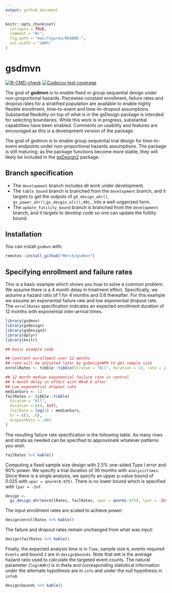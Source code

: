 ```yaml
---
output: github_document
---
```


<!-- README.md is generated from README.Rmd. Please edit that file -->

```r
knitr::opts_chunk$set(
  collapse = TRUE,
  comment = "#>",
  fig.path = "man/figures/README-",
  out.width = "100%"
)
```

# gsdmvn

<!-- badges: start -->
[![R-CMD-check](https://github.com/Merck/gsdmvn/actions/workflows/R-CMD-check.yaml/badge.svg)](https://github.com/Merck/gsdmvn/actions/workflows/R-CMD-check.yaml)
[![Codecov test coverage](https://codecov.io/gh/Merck/gsdmvn/branch/main/graph/badge.svg)](https://app.codecov.io/gh/Merck/gsdmvn?branch=main)
<!-- badges: end -->

The goal of **gsdmvn** is to enable fixed or group sequential design under non-proportional hazards. Piecewise constant enrollment, failure rates and dropout rates for a stratified population are available to enable highly flexible enrollment, time-to-event and time-to-dropout assumptions. Substantial flexibility on top of what is in the gsDesign package is intended for selecting boundaries. While this work is in progress, substantial capabilities have been enabled. Comments on usability and features are encouraged as this is a development version of the package.

The goal of gsdmvn is to enable group sequential trial design for time-to-event endpoints under non-proportional hazards assumptions. The package is still maturing; as the package functions become more stable, they will likely be included in the [gsDesign2](https://github.com/Merck/gsDesign2) package.

## Branch specification

- The `development` branch includes all work under development.
- The `table_bound` branch is branched from the `development` branch, and it targets to get the outputs of `gd_design_ahr()`, `gs_power_ahr()`,`gs_desgin_wlr()`, etc., into a well-organized form.
- The `update_futility_bound` branch is branched from the `development` branch, and it targets to develop code so one can update the futility bound.

## Installation

You can install `gsdmvn` with:

```r
remotes::install_github("Merck/gsdmvn")
```

## Specifying enrollment and failure rates

This is a basic example which shows you how to solve a common problem. We assume there is a 4 month delay in treatment effect. Specifically, we assume a hazard ratio of 1 for 4 months and 0.6 thereafter. For this example we assume an exponential failure rate and low exponential dropout rate. The `enrollRates` specification indicates an expected enrollment duration of 12 months with exponential inter-arrival times.

```r
library(gsdmvn)
library(gsDesign)
library(gsDesign2)
library(dplyr)
library(knitr)

## basic example code

## Constant enrollment over 12 months
## rate will be adjusted later by gsDesignNPH to get sample size
enrollRates <- tibble::tibble(Stratum = "All", duration = 12, rate = 1)

## 12 month median exponential failure rate in control
## 4 month delay in effect with HR=0.6 after
## Low exponential dropout rate
medianSurv <- 12
failRates <- tibble::tibble(
  Stratum = "All",
  duration = c(4, Inf),
  failRate = log(2) / medianSurv,
  hr = c(1, .6),
  dropoutRate = .001
)
```

The resulting failure rate specification is the following table. As many rows and strata as needed can be specified to approximate whatever patterns you wish.

```r
failRates %>% kable()
```

Computing a fixed sample size design with 2.5% one-sided Type I error and 90% power. We specify a trial duration of 36 months with `analysisTimes`. Since there is a single analysis, we specify an upper p-value bound of 0.025 with `upar = qnorm(0.975)`. There is no lower bound which is specified with `lpar = -Inf`.

```r
design <-
  gs_design_ahr(enrollRates, failRates, upar = qnorm(.975), lpar = -Inf, IF = 1, analysisTimes = 36)
```

The input enrollment rates are scaled to achieve power:

```r
design$enrollRates %>% kable()
```

The failure and dropout rates remain unchanged from what was input:

```r
design$failRates %>% kable()
```

Finally, the expected analysis time is in `Time`, sample size `N`, events required `Events` and bound `Z` are in `design$bounds`. Note that `AHR` is the average hazard ratio used to calculate the targeted event counts. The natural parameter (`log(AHR)`) is in theta and corresponding statistical information under the alternate hypothesis are in `info` and under the null hypothesis in `info0`.

```r
design$bounds %>% kable()
```

